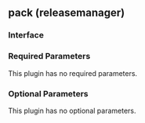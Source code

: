 ## pack (releasemanager)

### Interface

### Required Parameters

This plugin has no required parameters.

### Optional Parameters

This plugin has no optional parameters.
